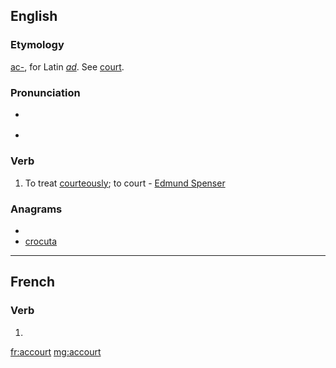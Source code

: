 ==English==

===Etymology===
[[ac-]], for Latin ''[[ad]]''. See [[court]].

===Pronunciation===
* {{a|RP}} {{IPA|/əˈkɔːt/}}

*{{audio|en-us-accourt.ogg|Audio (US)}}

===Verb===
{{en-verb}}

# {{obsolete}} To treat [[courteously]]; to court - [[w:Edmund Spenser|Edmund Spenser]]

===Anagrams===
* {{alphagram|accortu}}
* [[crocuta#English|crocuta]]


----

==French==

===Verb===
{{fr-verb-form}}

# {{conjugation of|accourir||3|s|pres|ind|lang=fr}}

[[fr:accourt]]
[[mg:accourt]]